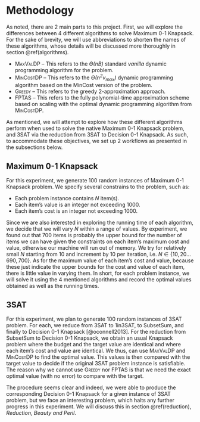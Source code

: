 
# Methodology {#methodology}
As noted, there are 2 main parts to this project. First, we will explore the differences between 4 different algorithms to solve Maximum 0-1 Knapsack. For the sake of brevity, we will use abbreviations to shorten the names of these algorithms, whose details will be discussed more thoroughly in section \@ref(algorithms).

* <span style="font-variant:small-caps;">MaxValDP</span> -- This refers to the *$\Theta(nB)$* standard _vanilla_ dynamic programming algorithm for the problem.
* <span style="font-variant:small-caps;">MinCostDP</span> -- This refers to the *$\Theta(n^2v_{max})$* dynamic programming algorithm based on the MinCost version of the problem.
* <span style="font-variant:small-caps;">Greedy</span> -- This refers to the greedy 2-approximation approach.
* <span style="font-variant:small-caps;">FPTAS</span> -- This refers to the fully polynomial-time approximation scheme based on scaling with the optimal dynamic programming algorithm from <span style="font-variant:small-caps;">MinCostDP</span>.  

As mentioned, we will attempt to explore how these different algorithms perform when used to solve the native Maximum 0-1 Knapsack problem, and 3SAT via the reduction from 3SAT to Decision 0-1 Knapsack. As such, to accommodate these objectives, we set up 2 workflows as presented in the subsections below.

## Maximum 0-1 Knapsack

For this experiment, we generate 100 random instances of Maximum 0-1 Knapsack problem. We specify several constrains to the problem, such as:

* Each problem instance contains $N$ item(s).
* Each item's value is an integer not exceeding 1000.
* Each item's cost is an integer not exceeding 1000.

Since we are also interested in exploring the running time of each algorithm, we decide that we will vary $N$ within a range of values. By experiment, we found out that 700 items is probably the upper bound for the number of items we can have given the constraints on each item's maximum cost and value, otherwise our machine will run out of memory. We try for relatively small $N$ starting from 10 and increment by 10 per iteration, i.e. $N \in \{10, 20 \ldots 690, 700\}$. As for the maximum value of each item's cost and value, because these just indicate the upper bounds for the cost and value of each item, there is little value in varying them. In short, for each problem instance, we will solve it using the 4 mentioned algorithms and record the optimal values obtained as well as the running times.

## 3SAT

For this experiment, we plan to generate 100 random instances of 3SAT problem. For each, we reduce from 3SAT to 1in3SAT, to SubsetSum, and finally to Decision 0-1 Knapsack [@oconnell2013]. For the reduction from SubsetSum to Decision 0-1 Knapsack, we obtain an usual Knapsack problem where the budget and the target value are identical and where each item's cost and value are identical. We thus, can use <span style="font-variant:small-caps;">MaxValDP</span> and <span style="font-variant:small-caps;">MinCostDP</span> to find the optimal value. This values is then compared with the target value to decide if the original 3SAT problem instance is satisfiable. The reason why we cannot use <span style="font-variant:small-caps;">Greedy</span> nor <span style="font-variant:small-caps;">FPTAS</span> is that we need the exact optimal value (with no error) to compare with the target.

The procedure seems clear and indeed, we were able to produce the corresponding Decision 0-1 Knapsack for a given instance of 3SAT problem, but we face an interesting problem, which halts any further progress in this experiment. We will discuss this in section \@ref(reduction), _Reduction, Beauty and Peril_.